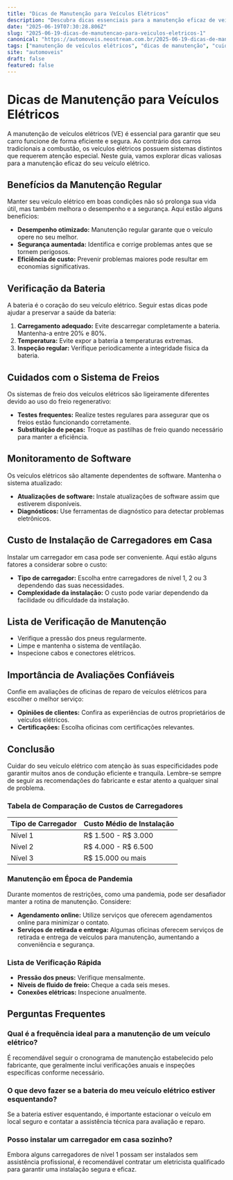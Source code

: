 ```yaml
---
title: "Dicas de Manutenção para Veículos Elétricos"
description: "Descubra dicas essenciais para a manutenção eficaz de veículos elétricos e prolongue a vida útil do seu carro."
date: "2025-06-19T07:30:28.806Z"
slug: "2025-06-19-dicas-de-manutencao-para-veiculos-eletricos-1"
canonical: "https://automoveis.neostream.com.br/2025-06-19-dicas-de-manutencao-para-veiculos-eletricos-1"
tags: ["manutenção de veículos elétricos", "dicas de manutenção", "cuidados com carros elétricos"]
site: "automoveis"
draft: false
featured: false
---
```


# Dicas de Manutenção para Veículos Elétricos

A manutenção de veículos elétricos (VE) é essencial para garantir que seu carro funcione de forma eficiente e segura. Ao contrário dos carros tradicionais a combustão, os veículos elétricos possuem sistemas distintos que requerem atenção especial. Neste guia, vamos explorar dicas valiosas para a manutenção eficaz do seu veículo elétrico.

## Benefícios da Manutenção Regular

Manter seu veículo elétrico em boas condições não só prolonga sua vida útil, mas também melhora o desempenho e a segurança. Aqui estão alguns benefícios:

- **Desempenho otimizado:** Manutenção regular garante que o veículo opere no seu melhor.
- **Segurança aumentada:** Identifica e corrige problemas antes que se tornem perigosos.
- **Eficiência de custo:** Prevenir problemas maiores pode resultar em economias significativas.

## Verificação da Bateria

A bateria é o coração do seu veículo elétrico. Seguir estas dicas pode ajudar a preservar a saúde da bateria:

1. **Carregamento adequado:** Evite descarregar completamente a bateria. Mantenha-a entre 20% e 80%.
2. **Temperatura:** Evite expor a bateria a temperaturas extremas.
3. **Inspeção regular:** Verifique periodicamente a integridade física da bateria.

## Cuidados com o Sistema de Freios

Os sistemas de freio dos veículos elétricos são ligeiramente diferentes devido ao uso do freio regenerativo:

- **Testes frequentes:** Realize testes regulares para assegurar que os freios estão funcionando corretamente.
- **Substituição de peças:** Troque as pastilhas de freio quando necessário para manter a eficiência.

## Monitoramento de Software

Os veículos elétricos são altamente dependentes de software. Mantenha o sistema atualizado:

- **Atualizações de software:** Instale atualizações de software assim que estiverem disponíveis.
- **Diagnósticos:** Use ferramentas de diagnóstico para detectar problemas eletrônicos.

## Custo de Instalação de Carregadores em Casa

Instalar um carregador em casa pode ser conveniente. Aqui estão alguns fatores a considerar sobre o custo:

- **Tipo de carregador:** Escolha entre carregadores de nível 1, 2 ou 3 dependendo das suas necessidades.
- **Complexidade da instalação:** O custo pode variar dependendo da facilidade ou dificuldade da instalação.

## Lista de Verificação de Manutenção

- Verifique a pressão dos pneus regularmente.
- Limpe e mantenha o sistema de ventilação.
- Inspecione cabos e conectores elétricos.

## Importância de Avaliações Confiáveis

Confie em avaliações de oficinas de reparo de veículos elétricos para escolher o melhor serviço:

- **Opiniões de clientes:** Confira as experiências de outros proprietários de veículos elétricos.
- **Certificações:** Escolha oficinas com certificações relevantes.

## Conclusão

Cuidar do seu veículo elétrico com atenção às suas especificidades pode garantir muitos anos de condução eficiente e tranquila. Lembre-se sempre de seguir as recomendações do fabricante e estar atento a qualquer sinal de problema.

### Tabela de Comparação de Custos de Carregadores

| Tipo de Carregador | Custo Médio de Instalação |
|--------------------|--------------------------|
| Nível 1            | R$ 1.500 - R$ 3.000      |
| Nível 2            | R$ 4.000 - R$ 6.500      |
| Nível 3            | R$ 15.000 ou mais        |

### Manutenção em Época de Pandemia

Durante momentos de restrições, como uma pandemia, pode ser desafiador manter a rotina de manutenção. Considere:

- **Agendamento online:** Utilize serviços que oferecem agendamentos online para minimizar o contato.
- **Serviços de retirada e entrega:** Algumas oficinas oferecem serviços de retirada e entrega de veículos para manutenção, aumentando a conveniência e segurança.

### Lista de Verificação Rápida

- **Pressão dos pneus:** Verifique mensalmente.
- **Níveis de fluido de freio:** Cheque a cada seis meses.
- **Conexões elétricas:** Inspecione anualmente.

## Perguntas Frequentes

### Qual é a frequência ideal para a manutenção de um veículo elétrico?

É recomendável seguir o cronograma de manutenção estabelecido pelo fabricante, que geralmente inclui verificações anuais e inspeções específicas conforme necessário.

### O que devo fazer se a bateria do meu veículo elétrico estiver esquentando?

Se a bateria estiver esquentando, é importante estacionar o veículo em local seguro e contatar a assistência técnica para avaliação e reparo.

### Posso instalar um carregador em casa sozinho?

Embora alguns carregadores de nível 1 possam ser instalados sem assistência profissional, é recomendável contratar um eletricista qualificado para garantir uma instalação segura e eficaz.